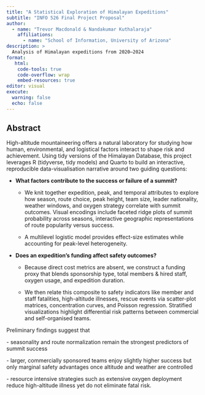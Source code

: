 ```yaml
---
title: "A Statistical Exploration of Himalayan Expeditions"
subtitle: "INFO 526 Final Project Proposal"
author: 
  - name: "Trevor Macdonald & Nandakumar Kuthalaraja"
    affiliations:
      - name: "School of Information, University of Arizona"
description: >
  Analysis of Himalayan expeditions from 2020–2024
format:
   html:
    code-tools: true
    code-overflow: wrap
    embed-resources: true
editor: visual
execute:
  warning: false
  echo: false
---
```


## Abstract

High-altitude mountaineering offers a natural laboratory for studying how human, environmental, and logistical factors interact to shape risk and achievement. Using tidy versions of the Himalayan Database, this project leverages R (tidyverse, tidy models) and Quarto to build an interactive, reproducible data-visualisation narrative around two guiding questions:

-   **What factors contribute to the success or failure of a summit?**

    -   We knit together expedition, peak, and temporal attributes to explore how season, route choice, peak height, team size, leader nationality, weather windows, and oxygen strategy correlate with summit outcomes. Visual encodings include faceted ridge plots of summit probability across seasons, interactive geographic representations of route popularity versus success.

    -   A multilevel logistic model provides effect-size estimates while accounting for peak-level heterogeneity.

-   **Does an expedition’s funding affect safety outcomes?**

    -   Because direct cost metrics are absent, we construct a funding proxy that blends sponsorship type, total members & hired staff, oxygen usage, and expedition duration.

    -   We then relate this composite to safety indicators like member and staff fatalities, high-altitude illnesses, rescue events via scatter-plot matrices, concentration curves, and Poisson regression. Stratified visualizations highlight differential risk patterns between commercial and self-organised teams.

Preliminary findings suggest that

\- seasonality and route normalization remain the strongest predictors of summit success

\- larger, commercially sponsored teams enjoy slightly higher success but only marginal safety advantages once altitude and weather are controlled

\- resource intensive strategies such as extensive oxygen deployment reduce high-altitude illness yet do not eliminate fatal risk.
